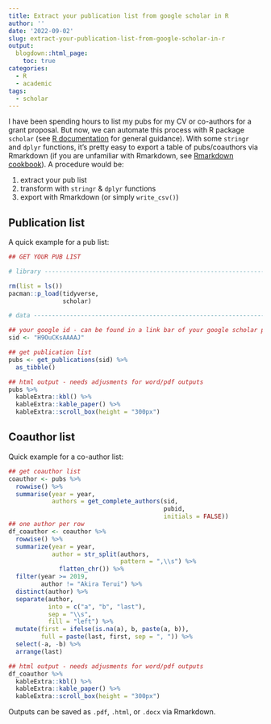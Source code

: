 ```yaml
---
title: Extract your publication list from google scholar in R
author: ''
date: '2022-09-02'
slug: extract-your-publication-list-from-google-scholar-in-r
output:
  blogdown::html_page:
    toc: true
categories:
  - R
  - academic
tags:
  - scholar
---
```


I have been spending hours to list my pubs for my CV or co-authors for a grant proposal. But now, we can automate this process with R package `scholar` (see [R documentation](https://www.rdocumentation.org/packages/scholar/versions/0.2.4) for general guidance). With some `stringr` and `dplyr` functions, it's pretty easy to export a table of pubs/coauthors via Rmarkdown (if you are unfamiliar with Rmarkdown, see [Rmarkdown cookbook](https://bookdown.org/yihui/rmarkdown-cookbook/)). A procedure would be:

1.  extract your pub list
2.  transform with `stringr` & `dplyr` functions
3.  export with Rmarkdown (or simply `write_csv()`)

## Publication list

A quick example for a pub list:

```r

## GET YOUR PUB LIST

# library -----------------------------------------------------------------

rm(list = ls())
pacman::p_load(tidyverse,
               scholar)

# data --------------------------------------------------------------------

## your google id - can be found in a link bar of your google scholar page
sid <- "H9OuCKsAAAAJ"

## get publication list
pubs <- get_publications(sid) %>% 
  as_tibble()

## html output - needs adjusments for word/pdf outputs
pubs %>% 
  kableExtra::kbl() %>% 
  kableExtra::kable_paper() %>% 
  kableExtra::scroll_box(height = "300px")
```

## Coauthor list

Quick example for a co-author list:

```r

## get coauthor list
coauthor <- pubs %>% 
  rowwise() %>%
  summarise(year = year,
            authors = get_complete_authors(sid,
                                           pubid,
                                           initials = FALSE))
## one author per row
df_coauthor <- coauthor %>% 
  rowwise() %>% 
  summarize(year = year,
            author = str_split(authors,
                               pattern = ",\\s") %>% 
              flatten_chr()) %>% 
  filter(year >= 2019,
         author != "Akira Terui") %>% 
  distinct(author) %>% 
  separate(author,
           into = c("a", "b", "last"),
           sep = "\\s",
           fill = "left") %>% 
  mutate(first = ifelse(is.na(a), b, paste(a, b)),
         full = paste(last, first, sep = ", ")) %>% 
  select(-a, -b) %>% 
  arrange(last)

## html output - needs adjusments for word/pdf outputs
df_coauthor %>% 
  kableExtra::kbl() %>% 
  kableExtra::kable_paper() %>% 
  kableExtra::scroll_box(height = "300px")
```

Outputs can be saved as `.pdf`, `.html`, or `.docx` via Rmarkdown.
